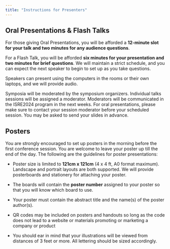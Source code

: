 ```yaml
---
title: "Instructions for Presenters"
---
```


## Oral Presentations & Flash Talks

For those giving Oral Presentations, you will be afforded a **12-minute slot for your talk and two minutes for any audience questions**. 

For a Flash Talk, you will be afforded **six minutes for your presentation and two minutes for brief questions**. We will maintain a strict schedule, and you can expect the next speaker to begin to set up as you take questions. 

Speakers can present using the computers in the rooms or their own laptops, and we will provide audio.

Symposia will be moderated by the symposium organizers. Individual talks sessions will be assigned a moderator. Moderators will be communicated in the ISRE2024 program in the next weeks. For oral presentations, please make sure to contact your session moderator before your scheduled session. You may be asked to send your slides in advance. 


## Posters

You are strongly encouraged to set up posters in the morning before the first conference session. You are welcome to leave your poster up till the end of the day. The following are the guidelines for poster presentations:

- Poster size is limited to **121cm x 121cm** (4 x 4 ft, A0 format maximum). Landscape and portrait layouts are both supported. We will provide posterboards and stationery for attaching your poster.

- The boards will contain the **poster number** assigned to your poster so that you will know which board to use.

- Your poster must contain the abstract title and the name(s) of the poster author(s).

- QR codes may be included on posters and handouts so long as the code does not lead to a website or materials promoting or marketing a company or product 

- You should ear in mind that your illustrations will be viewed from distances of 3 feet or more. All lettering should be sized accordingly.

 
